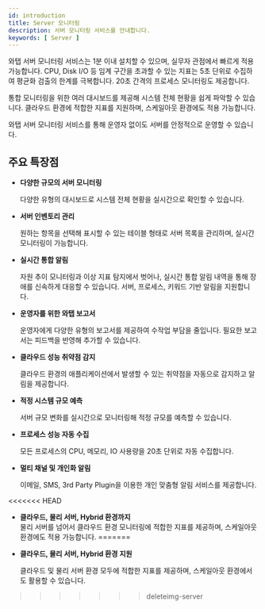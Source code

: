 ```yaml
---
id: introduction
title: Server 모니터링
description: 서버 모니터링 서비스를 안내합니다. 
keywords: [ Server ]
---
```


와탭 서버 모니터링 서비스는 1분 이내 설치할 수 있으며, 실무자 관점에서 빠르게 적용 가능합니다. CPU, Disk I/O 등 임계 구간을 초과할 수 있는 지표는 5초 단위로 수집하여 평균화 검출의 한계를 극복합니다. 20초 간격의 프로세스 모니터링도 제공합니다.

통합 모니터링을 위한 여러 대시보드를 제공해 시스템 전체 현황을 쉽게 파악할 수 있습니다. 클라우드 환경에 적합한 지표를 지원하며, 스케일아웃 환경에도 적용 가능합니다.

와탭 서버 모니터링 서비스를 통해 운영자 없이도 서버를 안정적으로 운영할 수 있습니다. 

<Videos url="https://whatap-landing-resource.s3.ap-northeast-2.amazonaws.com/prd/application/monitoring_step_1.mp4" />

## 주요 특장점

* **다양한 규모의 서버 모니터링**

    다양한 유형의 대시보드로 시스템 전체 현황을 실시간으로 확인할 수 있습니다.

* **서버 인벤토리 관리**

    원하는 항목을 선택해 표시할 수 있는 테이블 형태로 서버 목록을 관리하며, 실시간 모니터링이 가능합니다.

* **실시간 통합 알림**

    자원 추이 모니터링과 이상 지표 탐지에서 벗어나, 실시간 통합 알림 내역을 통해 장애를 신속하게 대응할 수 있습니다. 서버, 프로세스, 키워드 기반 알림을 지원합니다.

* **운영자를 위한 와탭 보고서**

    운영자에게 다양한 유형의 보고서를 제공하여 수작업 부담을 줄입니다. 필요한 보고서는 피드백을 반영해 추가할 수 있습니다.

* **클라우드 성능 취약점 감지**

    클라우드 환경의 애플리케이션에서 발생할 수 있는 취약점을 자동으로 감지하고 알림을 제공합니다.

* **적정 시스템 규모 예측**

    서버 규모 변화를 실시간으로 모니터링해 적정 규모를 예측할 수 있습니다.

* **프로세스 성능 자동 수집**

    모든 프로세스의 CPU, 메모리, IO 사용량을 20초 단위로 자동 수집합니다.

* **멀티 채널 및 개인화 알림**

    이메일, SMS, 3rd Party Plugin을 이용한 개인 맞춤형 알림 서비스를 제공합니다.

<<<<<<< HEAD
* **클라우드, 물리 서버, Hybrid 환경까지**  
    물리 서버를 넘어서 클라우드 환경 모니터링에 적합한 지표를 제공하며, 스케일아웃 환경에도 적용 가능합니다.
=======
* **클라우드, 물리 서버, Hybrid 환경 지원**

    클라우드 및 물리 서버 환경 모두에 적합한 지표를 제공하며, 스케일아웃 환경에서도 활용할 수 있습니다.    
>>>>>>> deleteimg-server
